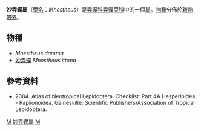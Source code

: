{{NoteTA
|G1=Butterfly
}}
{{Automatic Taxobox
| taxon = Mnestheus
| authority = Godman, [1901]
| type_species = [[妙弄蝶|妙弄蝶]]<br />''Phlebodes ittona''
| type_species_authority = Butler, 1870
| subdivision_ranks = [[物種|物種]]
| subdivision = 共2種，詳見正文。
| synonyms =
}}

'''妙弄蝶屬'''（[[學名|學名]]：''Mnestheus''）是[[弄蝶科|弄蝶科]][[弄蝶亞科|弄蝶亞科]]中的一個[[屬|屬]]。[[物種|物種]]分佈於[[新熱帶界|新熱帶界]]。

== 物種 ==
* ''Mnestheus damma''
* [[妙弄蝶|妙弄蝶]] ''Mnestheus ittona''

== 參考資料 ==
<references/>
* {{aut|Lamas G ed.}} 2004. Atlas of Neotropical Lepidoptera. Checklist: Part 4A Hesperioidea - Papiionoidea. Gainesville: Scientific Publishers/Association of Tropical Lepidoptera.

{{Commons category|Mnestheus}}

{{taxonbar}}
[[Category:_1901年描述的分类群|M]]
[[Category:妙弄蝶屬|]]
[[Category:紫弄蝶族|M]]